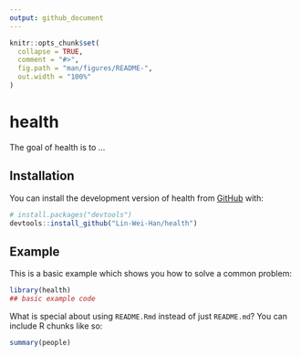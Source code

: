```yaml
---
output: github_document
---
```


<!-- README.md is generated from README.Rmd. Please edit that file -->

```r
knitr::opts_chunk$set(
  collapse = TRUE,
  comment = "#>",
  fig.path = "man/figures/README-",
  out.width = "100%"
)
```

# health

<!-- badges: start -->

<!-- badges: end -->

The goal of health is to ...

## Installation

You can install the development version of health from [GitHub](https://github.com/) with:

``` r
# install.packages("devtools")
devtools::install_github("Lin-Wei-Han/health")
```

## Example

This is a basic example which shows you how to solve a common problem:

```r
library(health)
## basic example code
```

What is special about using `README.Rmd` instead of just `README.md`? You can include R chunks like so:

```r
summary(people)
```
